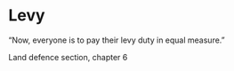 # Levy

“Now, everyone is to pay their levy duty in equal measure.”

Land defence section, chapter 6
